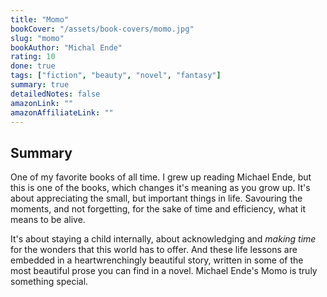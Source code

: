 ```yaml
---
title: "Momo"
bookCover: "/assets/book-covers/momo.jpg"
slug: "momo"
bookAuthor: "Michal Ende"
rating: 10
done: true
tags: ["fiction", "beauty", "novel", "fantasy"]
summary: true
detailedNotes: false
amazonLink: ""
amazonAffiliateLink: ""
---
```


## Summary

One of my favorite books of all time. I grew up reading Michael Ende, but this is one of the books, which changes it's meaning as you grow up. It's about appreciating the small, but important things in life. Savouring the moments, and not forgetting, for the sake of time and efficiency, what it means to be alive. 

It's about staying a child internally, about acknowledging and *making time* for the wonders that this world has to offer. And these life lessons are embedded in a heartwrenchingly beautiful story, written in some of the most beautiful prose you can find in a novel. Michael Ende's Momo is truly something special. 